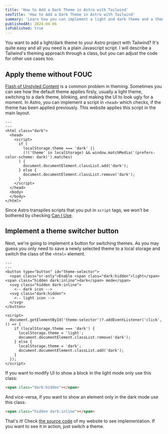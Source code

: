 ```yaml
---
title: 'How to Add a Dark Theme in Astro with Tailwind'
seoTitle: 'How to Add a Dark Theme in Astro with Tailwind'
summary: 'Learn how you can implement a light and dark theme and a theme selector button in Astro using vanilla JavaScript without a flash of unstyled content.'
publishedAt: 2024-04-06
isPublished: true
---
```


You want to add a light/dark theme to your Astro project with Tailwind? It's quite easy and all you need is a plain Javascript script. I will describe a Tailwind's theming approach through a class, but you can adjust the code for other use cases too.

## Apply theme without FOUC

[Flash of Unstyled Content](https://en.wikipedia.org/wiki/Flash_of_unstyled_content) is a common problem in theming. Sometimes you can see how the default theme applies firsly, usually a light theme, switching to a dark theme, blinking, and making the UI to look ugly for a moment. In Astro, you can implement a script in `<head>` which checks, if the theme has been applied previously. This website applies this script in the main layout.

```astro
---
---
<html class="dark">
  <head>
    <script>
      if (
        localStorage.theme === 'dark' ||
        (!('theme' in localStorage) && window.matchMedia('(prefers-color-scheme: dark)').matches)
      ) {
        document.documentElement.classList.add('dark');
      } else {
        document.documentElement.classList.remove('dark');
      }
    </script>
  </head>
  <body>
  </body>
</html>
```

Since Astro transpiles scripts that you put in `script` tags, we won't be bothered by checking [Can I Use](https://caniuse.com).

## Implement a theme switcher button

Next, we're going to implement a button for switching themes. As you may guess you only need to save a newly selected theme to a local storage and switch the class of the `<html>` element.

```astro
---
---
<button type="button" id="theme-selector">
  <span class="sr-only">Enable <span class="dark:hidden">light</span><span class="hidden dark:inline">dark</span> mode</span>
  <svg class="hidden dark:inline">
    <-- dark icon -->
  <svg class="dark:hidden">
    <-- light icon -->
  </svg>
</button>

<script>
  document.getElementById('theme-selector')?.addEventListener('click', () => {
    if (localStorage.theme === 'dark') {
      localStorage.theme = 'light';
      document.documentElement.classList.remove('dark');
    } else {
      localStorage.theme = 'dark';
      document.documentElement.classList.add('dark');
    }
  });
</script>
```

If you want to modify UI to show a block in the light mode only use this class:
```html
<span class="dark:hidden"></span>
```

And vice-versa, if you want to show an element only in the dark mode use this class:
```html
<span class="hidden dark:inline"></span>
```

That's it! Check [the source code](https://github.com/skoob13/tarasov.dev) of my website to see implementation. If you want to see it in action, just switch a theme.
